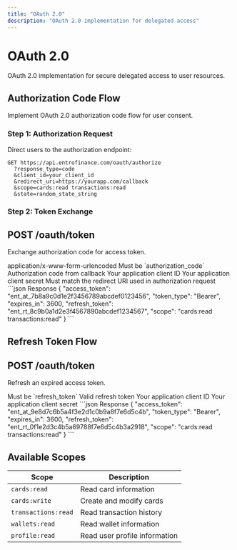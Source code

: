 ```yaml
---
title: "OAuth 2.0"
description: "OAuth 2.0 implementation for delegated access"
---
```


# OAuth 2.0

OAuth 2.0 implementation for secure delegated access to user resources.

## Authorization Code Flow

Implement OAuth 2.0 authorization code flow for user consent.

### Step 1: Authorization Request

Direct users to the authorization endpoint:

```
GET https://api.entrofinance.com/oauth/authorize
  ?response_type=code
  &client_id=your_client_id
  &redirect_uri=https://yourapp.com/callback
  &scope=cards:read transactions:read
  &state=random_state_string
```

### Step 2: Token Exchange

## POST /oauth/token

Exchange authorization code for access token.

<ParamField header="Content-Type" type="string" required>
  application/x-www-form-urlencoded
</ParamField>

<ParamField body="grant_type" type="string" required>
  Must be `authorization_code`
</ParamField>

<ParamField body="code" type="string" required>
  Authorization code from callback
</ParamField>

<ParamField body="client_id" type="string" required>
  Your application client ID
</ParamField>

<ParamField body="client_secret" type="string" required>
  Your application client secret
</ParamField>

<ParamField body="redirect_uri" type="string" required>
  Must match the redirect URI used in authorization request
</ParamField>

<ResponseExample>
```json Response
{
  "access_token": "ent_at_7b8a9c0d1e2f3456789abcdef0123456",
  "token_type": "Bearer",
  "expires_in": 3600,
  "refresh_token": "ent_rt_8c9b0a1d2e3f4567890abcdef1234567",
  "scope": "cards:read transactions:read"
}
```
</ResponseExample>

## Refresh Token Flow

## POST /oauth/token

Refresh an expired access token.

<ParamField body="grant_type" type="string" required>
  Must be `refresh_token`
</ParamField>

<ParamField body="refresh_token" type="string" required>
  Valid refresh token
</ParamField>

<ParamField body="client_id" type="string" required>
  Your application client ID
</ParamField>

<ParamField body="client_secret" type="string" required>
  Your application client secret
</ParamField>

<ResponseExample>
```json Response
{
  "access_token": "ent_at_9e8d7c6b5a4f3e2d1c0b9a8f7e6d5c4b",
  "token_type": "Bearer",
  "expires_in": 3600,
  "refresh_token": "ent_rt_0f1e2d3c4b5a69788f7e6d5c4b3a2918",
  "scope": "cards:read transactions:read"
}
```
</ResponseExample>

## Available Scopes

| Scope | Description |
|-------|-------------|
| `cards:read` | Read card information |
| `cards:write` | Create and modify cards |
| `transactions:read` | Read transaction history |
| `wallets:read` | Read wallet information |
| `profile:read` | Read user profile information |